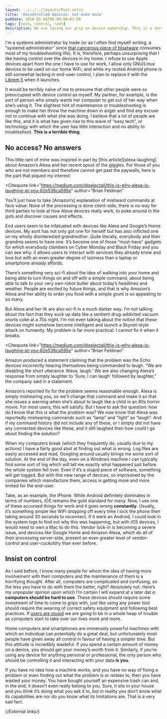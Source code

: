 ```yaml
---
layout: ../../../layouts/Post.astro
title: 'Uncontrolled devices: not even once'
pubDate: 2018-05-08T00:00:00+01:00
tags: [tech, control, rant]
description: We are losing our grip on device ownership. This is a terrible thing.
---
```



I'm a systems administrator by trade (or as I often find myself writing, a “systemd administrator” since [that cancerous piece of bloatware][without-systemd] consumes most of my troubleshooting life). It is, therefore, perhaps unsurprising that I like having control over the devices in my home. I refuse to use Apple devices apart from the one I have to use for work, I allow only GNU/Linux devices to be used on our home WiFi, and while my rooted Android phone is still somewhat lacking in end-user control, I plan to replace it with the [Librem 5][librem-5] when it launches.

It would be terribly naïve of me to presume that other people were so preoccupied with device control as myself. My partner, for example, is the sort of person who simply wants her computer to get out of her way when she’s using it. The slightest hint of maintenance or troubleshooting is enough to make her throw the machine down in anger and find any excuse not to continue with what she was doing. I believe that a lot of people are like this, and it is what has given rise to this wave of “easy tech”, or technology with which the user has little interaction and no ability to troubleshoot. **This is a terrible thing**.

## No access? No answers

This little rant of mine was inspired in part by [this article][alexa-laughing] about Amazon’s Alexa and her recent spout of the giggles. For those of you who are not members and therefore cannot get past the paywalls, here is the part that piqued my interest:

<Citequote
   link="https://medium.com/@selectall/this-is-why-alexa-is-laughing-at-you-82e536ca595e"
   author="Brian Feldman"
>
You’ll just have to take [Amazon’s] explanation of misheard commands at face value: None of the processing is done client-side, there is no way for third parties to look at how Alexa devices really work, to poke around in the guts and discover causes and effects.
</Citequote>

End users seem to be infatuated with devices like Alexa and Google’s Home devices. My aunt has not only got one for herself but has also inflicted one on my wholly disinterested grandmother. Quite literally, everybody and their grandma seems to have one. It’s become one of those “must-have” gadgets for which everybody clambers on Cyber Monday and Black Friday and you can see why: it allows users to interact with services they already know and love but with an even greater degree of laziness than a laptop or smartphone already affords.

There’s something very sci-fi about the idea of walking into your home and being able to turn things on and off with a simple command, about being able to talk to your very own robot butler about today’s headlines and weather. People are excited by future things, and that is why Amazon’s Alexa and her ability to order you food with a simple grunt is so appealing to so many.

But Alexa and her ilk are also sci-fi in a much darker way. I’m not talking about the fact that they suck up data like a sentient drug-addicted vacuum snorts coke at a 70s night. I’m not even talking about the notion that these devices might somehow become intelligent and launch a Skynet-style attack on humanity. My problem is far more practical: I cannot fix it when it breaks.

<Citequote
   link="https://medium.com/@selectall/this-is-why-alexa-is-laughing-at-you-82e536ca595e"
   author="Brian Feldman"
>
Amazon produced a statement claiming that the problem was the Echo devices incorrectly hearing themselves being commanded to laugh. “We are disabling the short utterance ‘Alexa, laugh.’ We are also changing Alexa’s response from simply laughter to ‘Sure, I can laugh’ followed by laughter,” the company said in a statement.
</Citequote>

Amazon’s reported fix for the problem seems reasonable enough. Alexa is simply mishearing you, so we’ll change that command and make it so that she issues a warning when she’s about to laugh like a child in an 80s horror movie. For most users, this will satisfy. But I have to ask the question: how do **I** know that this is what the problem was? We now know that Alexa was reportedly mishearing commands such as “lamp” and “light” as “laugh”. And if my command history did not include any of these, or I simply did not have any connected devices like these, and it still laughed then how could I go about finding the solution?

When my computers break (which they frequently do, usually due to my actions) I have a fairly good shot at finding out what is wrong. Log files are easily accessed and read, Googling around usually brings me some sort of solution. At the end of the day, even on a Windows machine I can typically find some sort of log which will tell me exactly what happened just before the whole system fell over. Even if it’s a stupid piece of software, something will get logged. But with this new range of devices, so imprisoned by the companies which manufacture them, access is getting more and more limited for the end-user.

Take, as an example, the iPhone. While Android definitely dominates in terms of numbers, iOS remains the gold standard for many. Now, I use one of these accursed things for work and it goes wrong **constantly**. Usually, it’s something simple like WiFi dropping off every time I lock the phone then taking around 30 seconds to reconnect. If it were an Android, I could look in the system logs to find out why this was happening, but with iOS devices, I would need to own a Mac to do this. Vendor lock-in is becoming a severe issue, and devices like Google Home and Amazon Alexa, which do all of their processing server-side, present an even greater level of vendor-control and user-cuckoldry than ever before.

## Insist on control

As I said before, I know many people for whom the idea of having more involvement with their computers and the maintenance of them is a horrifying thought. After all, computers are complicated and confusing, so the less you have to do with them the better, right? Absolutely not. Here’s my unpopular opinion upon which I’m certain I will expand at a later dat e: **computers should be hard to use**. These devices should require some investment of time to come to grips with, just like using any power tool should require the wearing of correct safety equipment and following best practices. If [users are stupid][users-stupid] we are going to be in a whole heap of trouble as computers start to take over our lives more and more.

Home computers and smartphones are immensely powerful machines with which an individual can potentially do a great deal, but unfortunately most people have given away all control in favour of having a simpler time. But this attitude is incredibly wasteful. If you spend a certain amount of money on a device, you should get your money’s worth from it. Similarly, if you’re using any device for anything personal or professional, the only person who should be controlling it and interacting with your data **is you**.

If you have no idea how a machine works, and you have no way of fixing a problem or even finding out what the problem is or relates to, then you have wasted your money. You have bought yourself an expensive trash can and, in the end, it doesn’t even really belong to you. Sure, it sits in your house and you _think_ it’s doing what you ask it to, but in reality you don’t know what its capabilities are nor do you know what its limitations are. That is a very sad fact.

{/*External links*/}

[alex-laughing]: https://medium.com/@selectall/this-is-why-alexa-is-laughing-at-you-82e536ca595e
[librem-5]: https://puri.sm/shop/librem-5/
[users-stupid]: https://www.over-yonder.net/~fullermd/rants/winstupid/1
[without-systemd]: http://without-systemd.org/wiki/index.php/Main_Page
